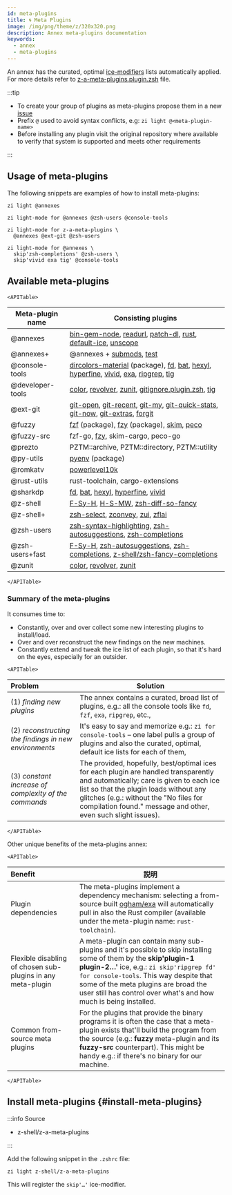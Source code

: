 ```yaml
---
id: meta-plugins
title: 🌀 Meta Plugins
image: /img/png/theme/z/320x320.png
description: Annex meta-plugins documentation
keywords:
  - annex
  - meta-plugins
---
```


<!-- @format -->


An annex has the curated, optimal [ice-modifiers][] lists automatically applied. For more details refer to [z-a-meta-plugins.plugin.zsh][] file.

:::tip

- To create your group of plugins as meta-plugins propose them in a new [issue][issues/new]
- Prefix `@` used to avoid syntax conflicts, e.g: `zi light @<meta-plugin-name>`
- Before installing any plugin visit the original repository where available to verify that system is supported and meets other requirements

:::

## Usage of meta-plugins

The following snippets are examples of how to install meta-plugins:

```shell
zi light @annexes
```

```shell
zi light-mode for @annexes @zsh-users @console-tools
```

```shell showLineNumbers
zi light-mode for z-a-meta-plugins \
  @annexes @ext-git @zsh-users
```

```shell showLineNumbers
zi light-mode for @annexes \
  skip'zsh-completions' @zsh-users \
  skip'vivid exa tig' @console-tools
```

## Available meta-plugins

```mdx-code-block
<APITable>
```

| Meta-plugin name | Consisting plugins                                                                                                                                          |
| ---------------- | ----------------------------------------------------------------------------------------------------------------------------------------------------------- |
| @annexes         | [bin-gem-node][], [readurl][], [patch-dl][], [rust][], [default-ice][], [unscope][]                                                                         |
| @annexes+        | @annexes + [submods][], [test][]                                                                                                                            |
| @console-tools   | [dircolors-material][] (package), [fd][], [bat][], [hexyl][], [hyperfine][], [vivid][], [exa][], [ripgrep][], [tig][]                    |
| @developer-tools | [color][], [revolver][], [zunit][], [gitignore.plugin.zsh][], [tig][]                                                                                       |
| @ext-git         | [git-open][], [git-recent][], [git-my][], [git-quick-stats][], [git-now][], [git-extras][], [forgit][]                                                      |
| @fuzzy           | [fzf][] (package), [fzy][] (package), [skim][], [peco][]                                                              |
| @fuzzy-src       | fzf-go, [fzy][], skim-cargo, peco-go                                                                                                                        |
| @prezto          | PZTM::archive, PZTM::directory, PZTM::utility                                                                                                               |
| @py-utils        | [pyenv][] (package)                                                                                                                      |
| @romkatv         | [powerlevel10k][]                                                                                                                                           |
| @rust-utils      | rust-toolchain, cargo-extensions                                                                                                                            |
| @sharkdp         | [fd][], [bat][], [hexyl][], [hyperfine][], [vivid][]                                                                                                        |
| @z-shell         | [F-Sy-H][], [H-S-MW][], [zsh-diff-so-fancy][]                                                                                                               |
| @z-shell+        | [zsh-select][], [zconvey][], [zui][], [zflai][]                                                                                                             |
| @zsh-users       | [zsh-syntax-highlighting][], [zsh-autosuggestions][], [zsh-completions][]                                                                                   |
| @zsh-users+fast  | [F-Sy-H][], [zsh-autosuggestions][], [zsh-completions][], [z-shell/zsh-fancy-completions][]                                                                 |
| @zunit           | [color][], [revolver][], [zunit][]                                                                                                                          |

```mdx-code-block
</APITable>
```

### Summary of the meta-plugins

It consumes time to:

- Constantly, over and over collect some new interesting plugins to install/load.
- Over and over reconstruct the new findings on the new machines.
- Constantly extend and tweak the ice list of each plugin, so that it's hard on the eyes, especially for an outsider.

```mdx-code-block
<APITable>
```

| Problem                                                                  | Solution                                                                                                                                                                                                                                                                                                  |
| :----------------------------------------------------------------------- | --------------------------------------------------------------------------------------------------------------------------------------------------------------------------------------------------------------------------------------------------------------------------------------------------------- |
| (1) _finding new plugins_                             | The annex contains a curated, broad list of plugins, e.g.: all the console tools like `fd`, `fzf`, `exa`, `ripgrep`, etc.,                                                                                                                                                                                |
| (2) _reconstructing the findings in new environments_ | It's easy to say and memorize e.g.: `zi for console-tools` – one label pulls a group of plugins and also the curated, optimal, default ice lists for each of them,                                                                                                                                        |
| (3) _constant increase of complexity of the commands_ | The provided, hopefully, best/optimal ices for each plugin are handled transparently and automatically; care is given to each ice list so that the plugin loads without any glitches (e.g.: without the "No files for compilation found." message and other, even such slight issues). |

```mdx-code-block
</APITable>
```

Other unique benefits of the meta-plugins annex:

```mdx-code-block
<APITable>
```

| Benefit                                                     | 説明                                                                                                                                                                                                                                                                                                                                       |
| :---------------------------------------------------------- | ---------------------------------------------------------------------------------------------------------------------------------------------------------------------------------------------------------------------------------------------------------------------------------------------------------------------------------------- |
| Plugin dependencies                                         | The meta-plugins implement a dependency mechanism: selecting a from-source built [ogham/exa][exa] will automatically pull in also the Rust compiler (available under the meta-plugin name: `rust-toolchain`).                                                                                                         |
| Flexible disabling of chosen sub-plugins in any meta-plugin | A meta-plugin can contain many sub-plugins and it's possible to skip installing some of them by the **skip'plugin-1 plugin-2…'** ice, e.g.: `zi skip'ripgrep fd' for console-tools`. This way despite that some of the meta plugins are broad the user still has control over what's and how much is being installed.                    |
| Common from-source meta plugins                             | For the plugins that provide the binary programs it is often the case that a meta-plugin exists that'll build the program from the source (e.g.: **fuzzy** meta-plugin and its **fuzzy-src** counterpart). This might be handy e.g.: if there's no binary for our machine.                                            |

```mdx-code-block
</APITable>
```

## Install meta-plugins {#install-meta-plugins}

:::info Source

- <Link className='github-link' href='https://github.com/z-shell/z-a-meta-plugins'>
    z-shell/z-a-meta-plugins
  </Link>

:::

<Tabs>
  <TabItem value="default" label="Default" default>

Add the following snippet in the `.zshrc` file:

```shell
zi light z-shell/z-a-meta-plugins
```

</TabItem>
</Tabs>

This will register the `skip'…'` ice-modifier.

<!-- end-of-file -->

<!-- links -->

[ice-modifiers]: /docs/guides/syntax/ice-modifiers

<!-- external -->

[bat]: https://github.com/sharkdp/bat
[bin-gem-node]: https://github.com/z-shell/z-a-bin-gem-node
[color]: https://github.com/zdharma/color
[default-ice]: https://github.com/z-shell/z-a-default-ice
[dircolors-material]: https://github.com/z-shell/dircolors-material
[exa]: https://github.com/ogham/exa
[f-sy-h]: https://github.com/z-shell/F-Sy-H
[fd]: https://github.com/sharkdp/fd
[forgit]: https://github.com/wfxr/forgit
[fzf]: https://github.com/z-shell/fzf
[fzy]: https://github.com/z-shell/fzy
[git-extras]: https://github.com/tj/git-extras
[git-my]: https://github.com/davidosomething/git-my
[git-now]: https://github.com/iwata/git-now
[git-open]: https://github.com/paulirish/git-open
[git-quick-stats]: https://github.com/arzzen/git-quick-stats
[git-recent]: https://github.com/paulirish/git-recent
[gitignore.plugin.zsh]: https://github.com/voronkovich/gitignore.plugin.zsh
[h-s-mw]: https://github.com/z-shell/H-S-MW
[hexyl]: https://github.com/sharkdp/hexyl
[hyperfine]: https://github.com/sharkdp/hyperfine
[issues/new]: https://github.com/z-shell/z-a-meta-plugins/issues/new
[patch-dl]: https://github.com/z-shell/z-a-patch-dl
[peco]: https://github.com/peco/peco
[powerlevel10k]: https://github.com/romkatv/powerlevel10k
[pyenv]: https://github.com/z-shell/pyenv
[readurl]: https://github.com/z-shell/z-a-readurl
[revolver]: https://github.com/zdharma/revolver
[ripgrep]: https://github.com/BurntSushi/ripgrep
[rust]: https://github.com/z-shell/z-a-rust
[skim]: https://github.com/lotabout/skim
[submods]: https://github.com/z-shell/z-a-submods
[test]: https://github.com/z-shell/z-a-test
[tig]: https://github.com/jonas/tig
[unscope]: https://github.com/z-shell/z-a-unscope
[vivid]: https://github.com/sharkdp/vivid
[z-a-meta-plugins.plugin.zsh]: https://github.com/z-shell/z-a-meta-plugins/blob/main/z-a-meta-plugins.plugin.zsh
[zconvey]: https://github.com/z-shell/zconvey
[zflai]: https://github.com/z-shell/zflai
[zsh-autosuggestions]: https://github.com/zsh-users/zsh-autosuggestions
[zsh-completions]: https://github.com/zsh-users/zsh-completions
[zsh-diff-so-fancy]: https://github.com/z-shell/zsh-diff-so-fancy
[zsh-select]: https://github.com/z-shell/zsh-select
[zsh-syntax-highlighting]: https://github.com/zsh-users/zsh-syntax-highlighting
[zui]: https://github.com/z-shell/zui
[zunit]: https://github.com/zdharma/zunit
[z-shell/zsh-fancy-completions]: https://github.com/z-shell/zsh-fancy-completions
